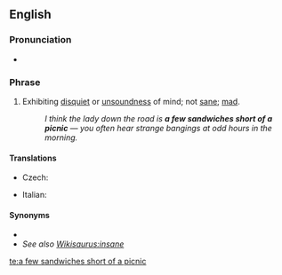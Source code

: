 ==English==
{{move|sandwich short of a picnic}}

===Pronunciation===
* {{audio|en-uk-a few sandwiches short of a picnic.ogg|Audio (UK)|lang=en}}

===Phrase===
{{head|en|phrase|head=[[a]] [[few]] [[sandwich]]es [[short]] [[of]] [[a]] [[picnic]]}}

# {{label|en|idiomatic}} Exhibiting [[disquiet]] or [[unsoundness]] of mind; not [[sane]]; [[mad]].
#: ''I think the lady down the road is '''a few sandwiches short of a picnic''' &mdash; you often hear strange bangings at odd hours in the morning.''

====Translations====
{{trans-top|Not sane}}
* Czech: {{t|cs|šplouchat někomu na maják}}
{{trans-mid}}
* Italian: {{t|it|essere fuori di testa}}
{{trans-bottom}}

====Synonyms====
* {{l|en|one card shy of a full deck}}
* ''See also [[Wikisaurus:insane]]''

[[te:a few sandwiches short of a picnic]]